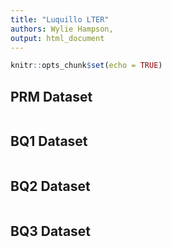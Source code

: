```yaml
---
title: "Luquillo LTER"
authors: Wylie Hampson, 
output: html_document
---
```


```r
knitr::opts_chunk$set(echo = TRUE)
```

## PRM Dataset

```r

```

## BQ1 Dataset

```r

```

## BQ2 Dataset

```r

```

## BQ3 Dataset

```r

```

